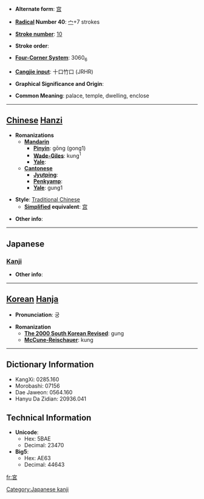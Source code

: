 * '''Alternate form''': [[宫]]

* '''[[Wiktionary:Chinese radical index| Radical]] Number 40''': [[Wiktionary:Chinese radical index 宀|宀]]+7 strokes

* '''[[Wiktionary:Chinese total strokes index|Stroke number]]''': [[Wiktionary:Chinese total strokes index 10|10]]

* '''Stroke order''': 

* '''[[Wiktionary:Chinese four corner index|Four-Corner System]]''': 3060<sub>6</sub>

* '''[[Wiktionary:Chinese Cangjie index|Cangjie input]]''': 十口竹口 (JRHR)

* '''Graphical Significance and Origin''': 

* '''Common Meaning''': palace, temple, dwelling, enclose

----

== [[Chinese]] [[Hanzi]] ==

* '''Romanizations'''
** '''[[Mandarin]]'''
*** '''[[Pinyin]]''': gōng (gong1)
*** '''[[Wade-Giles]]''': kung<sup>1</sup>
*** '''[[Yale]]''': 
** '''[[Cantonese]]'''
*** '''[[Jyutping]]''':
*** '''[[Penkyamp]]''': 
*** '''[[Yale]]''': gung1

* '''Style''': [[Traditional Chinese]] 
** '''[[Simplified Chinese|Simplified]] equivalent''': [[宫]]

* '''Other info''': 

----

==Japanese==
===[[Kanji]]===
{{kanji|on readings=[[きゅう]] (kyū), [[ぐう]] (gū)|kun readings=[[みや]] (miya), [[いえ]] (ie)}}

* '''Other info''':  

----

== [[Korean]] [[Hanja]] ==

* '''Pronunciation''': 궁

* '''Romanization'''
** '''[[The 2000 South Korean Revised Romanization|The 2000 South Korean Revised]]''': gung
** '''[[McCune-Reischauer]]''': kung

----

== Dictionary Information ==

* KangXi: 0285.160
* Morobashi: 07156
* Dae Jaweon: 0564.160
* Hanyu Da Zidian: 20936.041

== Technical Information ==

* '''Unicode''':
** Hex: 5BAE
** Decimal: 23470
* '''Big5''':
** Hex: AE63
** Decimal: 44643


[[Category:Japanese kanji]]

[[fr:宮]]